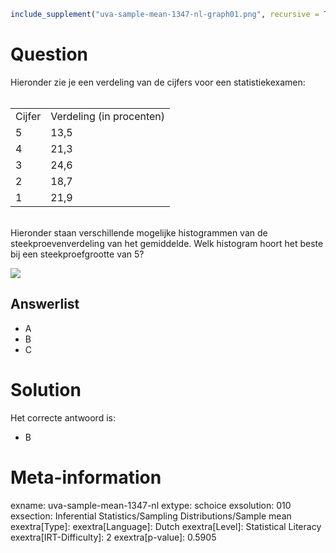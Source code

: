 ```r
include_supplement("uva-sample-mean-1347-nl-graph01.png", recursive = TRUE)
```

Question
========

Hieronder zie je een verdeling van de cijfers voor een
statistiekexamen:\
\

  -------- --------------------------
  Cijfer   Verdeling (in procenten)
  5        13,5
  4        21,3
  3        24,6
  2        18,7
  1        21,9
  -------- --------------------------

\
Hieronder staan verschillende mogelijke histogrammen van de
steekproevenverdeling van het gemiddelde. Welk histogram hoort het beste
bij een steekproefgrootte van 5?\

![](uva-sample-mean-1347-nl-graph01.png)

Answerlist
----------

* A
* B
* C

Solution
========

Het correcte antwoord is: 

* B

Meta-information
================
exname: uva-sample-mean-1347-nl
extype: schoice
exsolution: 010
exsection: Inferential Statistics/Sampling Distributions/Sample mean
exextra[Type]: 
exextra[Language]: Dutch
exextra[Level]: Statistical Literacy
exextra[IRT-Difficulty]: 2
exextra[p-value]: 0.5905
